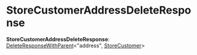 
# StoreCustomerAddressDeleteResponse

 **StoreCustomerAddressDeleteResponse**: [DeleteResponseWithParent](../types.HttpTypes.DeleteResponseWithParent/page.mdx)&#60;"address", [StoreCustomer](../../interfaces/types.HttpTypes.StoreCustomer/page.mdx)&#62;
